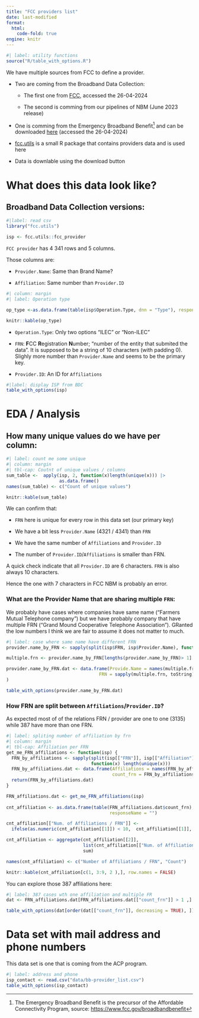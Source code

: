 ```yaml
---
title: "FCC providers list"
date: last-modified
format: 
  html:
    code-fold: true
engine: knitr
---
```


```r
#| label: utility functions
source("R/table_with_options.R")
```

We have multiple sources from FCC to define a provider. 

- Two are coming from the Broadband Data Collection:

  * The first one from [FCC](https://us-fcc.app.box.com/v/bdcprovideridtable), accessed the 26-04-2024

  * The second is comming from our pipelines of NBM (June 2023 release)

- One is comming from the Emergency Broadband Benefit[^ebb] and can be downloaded [here](https://www.fcc.gov/sites/default/files/ebb.provider.list_.xlsx) (accessed the 26-04-2024)    

[^ebb]: The Emergency Broadband Benefit is the precursor of the Affordable Connectivity Program, source: [https://www.fcc.gov/broadbandbenefit](https://www.fcc.gov/broadbandbenefit)

::: {.callout-tip}
- [fcc.utils](https://github.com/ruralinnovation/fcc.utils) is a small R package that contains providers data and is used here

- Data is downlable using the download button
:::
 
# What does this data look like?

## Broadband Data Collection versions:

```r
#|label: read csv
library("fcc.utils")

isp <- fcc.utils::fcc_provider
```

`FCC provider` has 4 341 rows and 5 columns.

Those columns are: 

- `Provider.Name`: Same than Brand Name?

- `Affiliation`: Same number than `Provider.ID`

```r
#| column: margin
#| label: Operation type

op_type <-as.data.frame(table(isp$Operation.Type, dnn = "Type"), responseName = "Nb." )

knitr::kable(op_type)
```

- `Operation.Type`: Only two options "ILEC" or "Non-ILEC"

- `FRN`: **F**CC **R**egistration **N**umber; "number of the entity that submited the data". It is supposed to be a string of 10 characters (with padding 0). Slighly more number than `Provider.Name` and seems to be the primary key.

- `Provider.ID`: An ID for `Affiliations`

```r
#|label: display ISP from BDC
table_with_options(isp)
```

# EDA / Analysis 

## How many unique values do we have per column:

```r
#| label: count me some unique
#| column: margin
#| tbl-cap: Coutnt of unique values / columns
sum_table <-  apply(isp, 2, function(x)length(unique(x))) |>
                    as.data.frame()
names(sum_table) <- c("Count of unique values")

knitr::kable(sum_table)
```

We can confirm that:

- `FRN` here is unique for every row in this data set (our primary key)

- We have a bit less `Provider.Name` (4321 / 4341) than `FRN`

- We have the same number of `Affiliations` and `Provider.ID`

- The number of `Provider.ID`/`Affiliations` is smaller than FRN. 

A quick check indicate that all `Provider.ID` are 6 characters.
`FRN` is also always 10 characters.

:::{.aside}
Hence the one with 7 characters in FCC NBM is probably an error.
:::

### What are the Provider Name that are sharing multiple `FRN`:

We probably have cases where companies have same name ("Farmers Mutual Telephone company") but we have probably company that have multiple FRN ("Grand Mound Cooperative Telephone Association"). GRanted the low numbers I think we are fair to assume it does not matter to much. 

```r
#| label: case where same name have different FRN
provider.name_by_FRN <- sapply(split(isp$FRN, isp$Provider.Name), function(x) unique(x))

multiple.frn <- provider.name_by_FRN[lengths(provider.name_by_FRN)> 1]

provider.name_by_FRN.dat <- data.frame(Provide.Name = names(multiple.frn),
                                   FRN = sapply(multiple.frn, toString)
)

table_with_options(provider.name_by_FRN.dat)
```


### How FRN are split between `Affiliations`/`Provider.ID`?

 As expected most of of the relations FRN / provider are one to one (3135) while 387 have more than one FRN. 

```r
#| label: spliting number of affiliation by frn
#| column: margin
#| tbl-cap: Affiliation per FRN
get_me_FRN_affiliations <- function(isp) { 
  FRN_by_affiliations <- sapply(split(isp[["FRN"]], isp[["Affiliation"]]), 
                                function(x) length(unique(x)))
  FRN_by_affiliations.dat <- data.frame(Affiliations = names(FRN_by_affiliations), 
                                        count_frn = FRN_by_affiliations)
  return(FRN_by_affiliations.dat)
}

FRN_affiliations.dat <- get_me_FRN_affiliations(isp) 
 
cnt_affiliation <- as.data.frame(table(FRN_affiliations.dat$count_frn),
                                       responseName = "")

cnt_affiliation[["Num. of Affiliations / FRN"]] <- 
  ifelse(as.numeric(cnt_affiliation[[1]]) < 10,  cnt_affiliation[[1]], "10+")

cnt_affiliation <- aggregate(cnt_affiliation[[2]], 
                             list(cnt_affiliation[["Num. of Affiliations / FRN"]]), 
                             sum)

names(cnt_affiliation) <- c("Number of Affiliations / FRN", "Count")

knitr::kable(cnt_affiliation[c(1, 3:9, 2 ),], row.names = FALSE)
```


You can explore those 387 affiliations here: 

```r
#| label: 387 cases wth one affiliation and multiple FR
dat <- FRN_affiliations.dat[FRN_affiliations.dat[["count_frn"]] > 1 ,]

table_with_options(dat[order(dat[["count_frn"]], decreasing = TRUE), ])
```


# Data set with mail address and phone numbers

This data set is one that is coming from the ACP program.

```r
#| label: address and phone
isp_contact <- read.csv("data/bb-provider_list.csv")
table_with_options(isp_contact)
```
